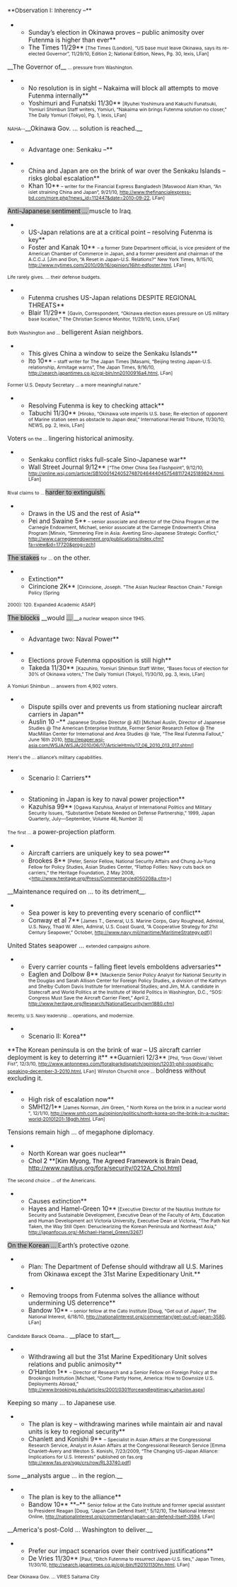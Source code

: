 <span style="font-size: 13px; line-height: 19px;">**Observation I: Inherency –**</span>

**Sunday’s election in Okinawa proves – public animosity over Futenma is higher than ever**
**The Times 11/29** <span style="font-size: 8pt;">[The Times (London), “US base must leave Okinawa, says its re-elected Governor”, 11/29/10, Edition 2; National Edition, News, Pg. 30, lexis, LFan]</span>
__The Governor of__<span style="font-size: 8pt;"> … pressure from Washington.</span>

**No resolution is in sight – Nakaima will block all attempts to move Futenma internally**
**Yoshimuri and Funatski 11/30** <span style="font-size: 8pt;">[Ryuhei Yoshimura and Kakuchi Funatsuki, Yomiuri Shimbun Staff writers, Yomiuri, “Nakaima win brings Futenma solution no closer,” The Daily Yomiuri (Tokyo), Pg. 1, lexis, LFan]</span>
<span style="font-size: 8pt;">NAHA--</span>__Okinawa Gov. … solution is reached.__

**Advantage one: Senkaku –**

**China and Japan are on the brink of war over the Senkaku Islands – risks global escalation**
**Khan 10**<span style="font-size: 8pt;"> – writer for the Financial Express Bangladesh [Maswood Alam Khan, “An islet straining China and Japan”, 9/21/10, http://www.thefinancialexpress-bd.com/more.php?news_id=112447&date=2010-09-22, LFan]</span>
<span class="Underline"><span style="background: none repeat scroll 0% 0% silver;">Anti-Japanese sentiment … </span>muscle to Iraq</span><span style="font-size: 8pt;">. </span>

**US-Japan relations are at a critical point – resolving Futenma is key**
**Foster and Kanak 10** <span style="font-size: 8pt;">– a former State Department official, is vice president of the American Chamber of Commerce in Japan, and a former president and chairman of the A.C.C.J. [Jim and Don, “A Reset in Japan-U.S. Relations?” New York Times, 9/15/10, http://www.nytimes.com/2010/09/16/opinion/16iht-edfoster.html, LFan]</span>
<span style="font-size: 8pt;">Life rarely gives. … their defense budgets. </span>

**Futenma crushes US-Japan relations DESPITE REGIONAL THREATS**
**Blair 11/29** <span style="font-size: 8pt;">[Gavin, Correspondent, “Okinawa election eases pressure on US military base location,” The Christian Science Monitor, 11/29/10, Lexis, LFan]</span>
<span style="font-size: 8pt;">Both Washington and … </span><span class="Underline">belligerent Asian neighbors.</span>

**This gives China a window to seize the Senkaku Islands**
**Ito 10** <span style="font-size: 8pt;">– staff writer for The Japan Times [Masami, “Beijing testing Japan-U.S. relationship, Armitage warns”, The Japan Times, 9/16/10, http://search.japantimes.co.jp/cgi-bin/nn20100916a4.html, LFan]</span>
<span style="font-size: 8pt;">Former U.S. Deputy Secretary … a more meaningful nature." </span>

**Resolving Futenma is key to checking attack**
**Tabuchi 11/30** <span style="font-size: 8pt;">[Hiroko, “Okinawa vote imperils U.S. base; Re-election of opponent of Marine station seen as obstacle to Japan deal,” International Herald Tribune, 11/30/10, NEWS, pg. 2, lexis, LFan]</span>
<span class="Underline">Voters </span><span style="font-size: 8pt;">on the … </span><span class="Underline">lingering historical animosity.</span>

**Senkaku conflict risks full-scale Sino-Japanese war**
**Wall Street Journal 9/12** <span style="font-size: 8pt;">[“The Other China Sea Flashpoint”, 9/12/10, http://online.wsj.com/article/SB10001424052748704644404575481172425189824.html, LFan]</span>
<span style="font-size: 8pt;">Rival claims to </span><span style="font-size: 7pt;">… </span><span class="Underline"><span style="background: none repeat scroll 0% 0% silver;">harder to extinguish.</span></span>

**Draws in the US and the rest of Asia**
**Pei and Swaine 5**<span style="font-size: 8pt;"> – senior associate and director of the China Program at the Carnegie Endowment, Michael, senior associate at the Carnegie Endowment’s China Program [Minxin, “Simmering Fire in Asia: Averting Sino-Japanese Strategic Conflict,” http://www.carnegieendowment.org/publications/index.cfm?fa=view&id=17720&prog=zch]</span>
<span class="Underline"><span style="background: none repeat scroll 0% 0% silver;">The stakes</span></span><span style="font-size: 8pt;"> for … </span><span class="Underline">on the other.</span>

**Extinction**
**Cirincione 2K** <span style="font-size: 8pt;">[Cirincione, Joseph. "The Asian Nuclear Reaction Chain." Foreign Policy (Spring</span>
<span style="font-size: 8pt;">2000): 120. Expanded Academic ASAP]</span>

<span class="Underline"><span style="background: none repeat scroll 0% 0% silver;">The blocks</span></span> __would <span style="background: none repeat scroll 0% 0% silver;">… </span>__<span style="font-size: 8pt;">a nuclear weapon since 1945.</span>

**Advantage two: Naval Power**

**Elections prove Futenma opposition is still high**
**Takeda 11/30** <span style="font-size: 8pt;">[Kazuhiro, Yomiuri Shimbun Staff Writer, “Bases focus of election for 30% of Okinawa voters,” The Daily Yomiuri (Tokyo), 11/30/10, pg. 3, lexis, LFan]</span>

<span style="font-size: 8pt;">A Yomiuri Shimbun … answers from 4,902 voters.</span>

**Dispute spills over and prevents us from stationing nuclear aircraft carriers in Japan**
**Auslin 10 –** <span style="font-size: 8pt;">Japanese Studies Director @ AEI [Michael Auslin, Director of Japanese Studies @ The American Enterprise Institute, Former Senior Research Fellow @ The MacMillan Center for International and Area Studies @ Yale, “The Real Futenma Fallout,” June 16th 2010, [[http://epaper.wsj-asia.com/WSJA/WSJA/2010/06/17/ArticleHtmls/17_06_2010_013_017.shtml]]]</span>

<span style="font-size: 8pt;"> Here's the … alliance’s military capabilities.</span>

**Scenario I: Carriers**

**Stationing in Japan is key to naval power projection**
**Kazuhisa 99**<span style="font-size: 8pt;"> [Ogawa Kazuhisa, Analyst of International Politics and Military Security Issues, “Substantive Debate Needed on Defense Partnership,” 1999, Japan Quarterly, July—September, Volume 46, Number 3]</span>

<span style="font-size: 8pt;"> The first … </span><span class="Underline">a power-projection platform</span><span style="font-size: 8pt;">. </span>

**Aircraft carriers are uniquely key to sea power**
**Brookes 8** <span style="font-size: 8pt;">[Peter, Senior Fellow, National Security Affairs and Chung Ju-Yung Fellow for Policy Studies, Asian Studies Center, “Flattop Follies: Navy cuts back on carriers,” the Heritage Foundation, 2 May 2008, <http://www.heritage.org/Press/Commentary/ed050208a.cfm>]</span>
__Maintenance required on … to its detriment__<span style="font-size: 8pt;">.</span>

**Sea power is key to preventing every scenario of conflict**
**Conway et al 7**<span style="font-size: 8pt;"> [James T., General, U.S. Marine Corps, Gary Roughead, Admiral, U.S. Navy, Thad W. Allen, Admiral, U.S. Coast Guard, “A Cooperative Strategy for 21st Century Seapower,” October, http://www.navy.mil/maritime/MaritimeStrategy.pdf)]</span>
<span class="Underline">United States seapower … </span><span style="font-size: 8pt;">extended campaigns ashore. </span>

**Every carrier counts – falling fleet levels emboldens adversaries**
**Eaglen and Dolbow 8** <span style="font-size: 8pt;">[Mackenzie Senior Policy Analyst for National Security in the Douglas and Sarah Allison Center for Foreign Policy Studies, a division of the Kathryn and Shelby Cullom Davis Institute for International Studies; and Jim, M.A. candidate in Statecraft and World Politics at the Institute of World Politics in Washington, D.C., “SOS: Congress Must Save the Aircraft Carrier Fleet,” April 2, http://www.heritage.org/Research/NationalSecurity/wm1880.cfm]</span>
<span style="font-size: 7pt;">Recently, U.S. Navy leadership … </span><span style="font-size: 8pt;">operations, and modernize. </span>

**Scenario II: Korea**

<span class="createdby">**The Korean peninsula is on the brink of war – US aircraft carrier deployment is key to deterring it**</span>
<span class="createdby">**Guarnieri 12/3** <span style="font-size: 8pt;">[Phil, “Iron Glove/ Velvet Fist”, 12/3/10, http://www.antonnews.com/floralparkdispatch/opinion/12031-phil-osophically-speaking-december-3-2010.html, LFan]</span></span>
<span style="font-size: 8pt;">Winston Churchill once … </span><span class="Underline">boldness without excluding it. </span>

**High risk of escalation now**
**SMH12/1**<span style="font-size: 8pt;"> [James Norman, Jim Green, " North Korea on the brink in a nuclear world ", 12/1/10, http://www.smh.com.au/opinion/politics/north-korea-on-the-brink-in-a-nuclear-world-20101201-18gdh.html, LFan]</span>
<span class="Underline">Tensions remain high … of megaphone diplomacy</span><span style="font-size: 8pt;">. </span>

**North Korean war goes nuclear**
**<span style="color: black;">Chol 2 </span>**<span style="color: black; font-size: 10pt;">[Kim Myong, The Agreed Framework is Brain Dead, http://www.nautilus.org/fora/security/0212A_Chol.html]</span>
<span style="font-size: 8pt;">The second choice … of the Americans. </span>

**Causes extinction**
**<span class="cite">Hayes and Hamel-Green 10</span>**<span style="font-size: 8pt;"> [Executive Director of the Nautilus Institute for Security and Sustainable Development, Executive Dean of the Faculty of Arts, Education and Human Development act Victoria University, Executive Dean at Victoria, “The Path Not Taken, the Way Still Open: Denuclearizing the Korean Peninsula and Northeast Asia,” http://japanfocus.org/-Michael-Hamel_Green/3267]</span>
<span class="underline0"><span style="background: none repeat scroll 0% 0% silver; font-weight: normal;">On the Korean … </span><span style="font-weight: normal;">Earth’s protective ozone</span></span><span style="font-size: 8pt;">.</span>

**Plan: The Department of Defense should withdraw all U.S. Marines from Okinawa except the 31st Marine Expeditionary Unit.**

**Removing troops from Futenma solves the alliance without undermining US deterrence**
**Bandow 10** <span style="font-size: 8pt;">– senior fellow at the Cato Institute [Doug, “Get out of Japan”, The National Interest, 6/18/10, http://nationalinterest.org/commentary/get-out-of-japan-3580, LFan]</span>
<span style="font-size: 8pt;">Candidate Barack Obama… </span>__place to start__<span style="font-size: 8pt;">.</span>

**Withdrawing all but the 31st Marine Expeditionary Unit solves relations and public animosity**
**O’Hanlon 1** <span style="font-size: 8pt;">– Director of Research and a Senior Fellow on Foreign Policy at the Brookings Institution [Michael, “Come Partly Home, America: How to Downsize U.S. Deployments Abroad,” http://www.brookings.edu/articles/2001/0301forceandlegitimacy_ohanlon.aspx] </span>
<span class="Underline">Keeping so many … to Japanese use</span><span style="font-size: 8pt;">. </span>

**The plan is key – withdrawing marines while maintain air and naval units is key to regional security**
**Chanlett and Konishi 9** <span style="font-size: 8pt;">– Specialist in Asian Affairs at the Congressional Research Service, Analyst in Asian Affairs at the Congressional Research Service [Emma Chanlett-Avery and Weston S. Konishi, 7/23/2009, “The Changing US-Japan Alliance: Implications for U.S. Interests” published on fas.org http://www.fas.org/sgp/crs/row/RL33740.pdf]</span>
<span style="font-size: 8pt;">Some </span>__analysts argue … in the region.__

**The plan is key to the alliance**
**Bandow 10** **–** <span style="font-size: 8pt;">Senior fellow at the Cato Institute and former special assistant to President Reagan [Doug, “Japan Can Defend Itself,” 5/12/10, The National Interest Online, http://nationalinterest.org/commentary/japan-can-defend-itself-3594, LFan]</span>
__America's post-Cold … Washington to deliver.__

**Prefer our impact scenarios over their contrived justifications**
**De Vries 11/30** <span style="font-size: 8pt;">[Paul, “Ditch Futenma to resurrect Japan-U.S. ties,” Japan Times, 11/30/10, http://search.japantimes.co.jp/cgi-bin/fl20101130hn.html, LFan]</span>
<span style="font-size: 8pt;">Dear Okinawa Gov. … VRIES Saitama City</span>

=== ===